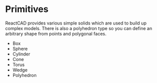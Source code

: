
<Meta title="Reference/Primitives/Introduction" />

# Primitives

ReactCAD provides various simple solids which are used to build up complex models. There is also a polyhedron type so you can define an arbitrary shape from points and polygonal faces.

- <LinkTo kind="reference-primitives-box">Box</LinkTo>
- <LinkTo kind="reference-primitives-sphere">Sphere</LinkTo>
- <LinkTo kind="reference-primitives-cylinder">Cylinder</LinkTo>
- <LinkTo kind="reference-primitives-cone">Cone</LinkTo>
- <LinkTo kind="reference-primitives-torus">Torus</LinkTo>
- <LinkTo kind="reference-primitives-wedge">Wedge</LinkTo>
- <LinkTo kind="reference-primitives-polyhedron">Polyhedron</LinkTo>
